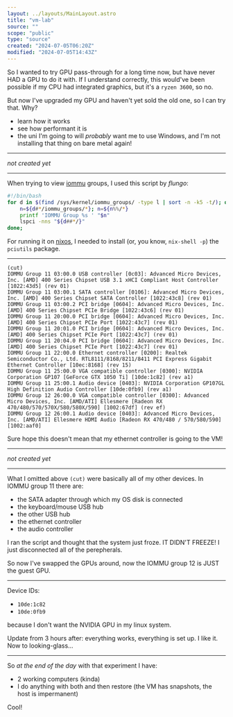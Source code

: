 ```yaml
---
layout: ../layouts/MainLayout.astro
title: "vm-lab"
source: ""
scope: "public"
type: "source"
created: "2024-07-05T06:20Z"
modified: "2024-07-05T14:43Z"
---
```



<NoteMeta name="vm-gpu-pass-idea" source="https://github.com/bryansteiner/gpu-passthrough-tutorial/" scope="public" type="main" created="2024-07-05T06:21Z" modified="2024-07-05T08:24Z" />

So I wanted to try GPU pass-through for a long time now, but have never HAD a GPU to do it with. If I understand correctly, this would've been possible if my CPU had integrated graphics, but it's a `ryzen 3600`, so no.

But now I've upgraded my GPU and haven't yet sold the old one, so I can try that. Why?
- learn how it works
- see how performant it is
- the uni I'm going to will *probably* want me to use Windows, and I'm not installing that thing on bare metal again!

---

*not created yet*

---

<NoteMeta name="lsiommu-nixos" source="https://gist.github.com/flungo/428c374c040de1d0a30fd4a593d39040" scope="public" type="main" created="2024-07-05T06:48Z" modified="2024-07-15T18:12Z" />

When trying to view [iommu](/iommu) groups, I used this script by *flungo*:
```bash
#!/bin/bash
for d in $(find /sys/kernel/iommu_groups/ -type l | sort -n -k5 -t/); do
    n=${d#*/iommu_groups/*}; n=${n%%/*}
    printf 'IOMMU Group %s ' "$n"
    lspci -nns "${d##*/}"
done;
```

For running it on [nixos](/nixos), I needed to install (or, you know, `nix-shell -p`) the `pciutils` package.

---

<NoteMeta name="2024-07-05-my-iomuu-groups" source="" scope="public" type="main" created="2024-07-05T06:54Z" modified="2024-07-05T08:24Z" />

```
(cut)
IOMMU Group 11 03:00.0 USB controller [0c03]: Advanced Micro Devices, Inc. [AMD] 400 Series Chipset USB 3.1 xHCI Compliant Host Controller [1022:43d5] (rev 01)
IOMMU Group 11 03:00.1 SATA controller [0106]: Advanced Micro Devices, Inc. [AMD] 400 Series Chipset SATA Controller [1022:43c8] (rev 01)
IOMMU Group 11 03:00.2 PCI bridge [0604]: Advanced Micro Devices, Inc. [AMD] 400 Series Chipset PCIe Bridge [1022:43c6] (rev 01)
IOMMU Group 11 20:00.0 PCI bridge [0604]: Advanced Micro Devices, Inc. [AMD] 400 Series Chipset PCIe Port [1022:43c7] (rev 01)
IOMMU Group 11 20:01.0 PCI bridge [0604]: Advanced Micro Devices, Inc. [AMD] 400 Series Chipset PCIe Port [1022:43c7] (rev 01)
IOMMU Group 11 20:04.0 PCI bridge [0604]: Advanced Micro Devices, Inc. [AMD] 400 Series Chipset PCIe Port [1022:43c7] (rev 01)
IOMMU Group 11 22:00.0 Ethernet controller [0200]: Realtek Semiconductor Co., Ltd. RTL8111/8168/8211/8411 PCI Express Gigabit Ethernet Controller [10ec:8168] (rev 15)
IOMMU Group 11 25:00.0 VGA compatible controller [0300]: NVIDIA Corporation GP107 [GeForce GTX 1050 Ti] [10de:1c82] (rev a1)
IOMMU Group 11 25:00.1 Audio device [0403]: NVIDIA Corporation GP107GL High Definition Audio Controller [10de:0fb9] (rev a1)
IOMMU Group 12 26:00.0 VGA compatible controller [0300]: Advanced Micro Devices, Inc. [AMD/ATI] Ellesmere [Radeon RX 470/480/570/570X/580/580X/590] [1002:67df] (rev ef)
IOMMU Group 12 26:00.1 Audio device [0403]: Advanced Micro Devices, Inc. [AMD/ATI] Ellesmere HDMI Audio [Radeon RX 470/480 / 570/580/590] [1002:aaf0]
```

Sure hope this doesn't mean that my ethernet controller is going to the VM!

---

*not created yet*

---

<NoteMeta name="so-yeah-about-my-iommu-groups" source="" scope="public" type="main" created="2024-07-05T08:26Z" modified="2024-07-05T08:29Z" />

What I omitted above `(cut)` were basically all of my other devices. In IOMMU group 11 there are:
- the SATA adapter through which my OS disk is connected
- the keyboard/mouse USB hub
- the other USB hub
- the ethernet controller
- the audio controller

I ran the script and thought that the system just froze. IT DIDN'T FREEZE! I just disconnected all of the perepherals.

So now I've swapped the GPUs around, now the IOMMU group 12 is JUST the guest GPU.

---

<NoteMeta name="iommu-detach-at-boot" source="https://gist.github.com/techhazard/1be07805081a4d7a51c527e452b87b26" scope="public" type="main" created="2024-07-05T09:08Z" modified="2024-07-08T14:53Z" />

Device IDs:
- `10de:1c82`
- `10de:0fb9`

because I don't want the NVIDIA GPU in my linux system.

Update from 3 hours after: everything works, everything is set up. I like it. Now to looking-glass...

---

<NoteMeta name="vm-gpu-end-of-day" source="" scope="public" type="main" created="2024-07-05T14:43Z" modified="2024-07-08T15:01Z" />

So *at the end of the day* with that experiment I have:
- 2 working computers (kinda)
- I do anything with both and then restore (the VM has snapshots, the host is impermanent)

Cool!